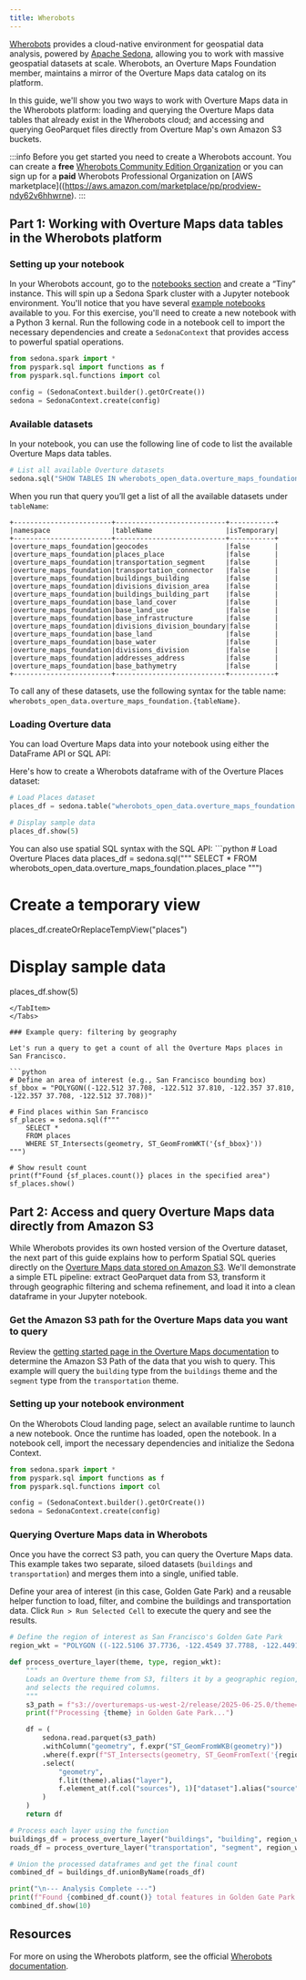 ```yaml
---
title: Wherobots
---
```



[Wherobots](https://wherobots.com/) provides a cloud-native environment for geospatial data analysis, powered by [Apache Sedona](https://sedona.apache.org/latest/), allowing you to work with massive geospatial datasets at scale. Wherobots, an Overture Maps Foundation member, maintains a mirror of the Overture Maps data catalog on its platform.

In this guide, we'll show you two ways to work with Overture Maps data in the Wherobots platform: loading and querying the Overture Maps data tables that already exist in the Wherobots cloud; and accessing and querying GeoParquet files directly from Overture Map's own Amazon S3 buckets. 

:::info
Before you get started you need to create a Wherobots account. You can create a **free** [Wherobots Community Edition Organization](https://cloud.wherobots.com/auth/register) or you can sign up for a **paid** Wherobots Professional Organization on [AWS marketplace]((https://aws.amazon.com/marketplace/pp/prodview-ndy62v6hhwrne).
:::

## Part 1: Working with Overture Maps data tables in the Wherobots platform

### Setting up your notebook 

In your Wherobots account, go to the [notebooks section](https://cloud.wherobots.com/notebooks) and create a “Tiny” instance. This will spin up a Sedona Spark cluster with a Jupyter notebook environment. You'll notice that you have several [example notebooks](https://docs.wherobots.com/latest/get-started/start-notebook/) available to you. For this exercise, you'll need to create a new notebook with a Python 3 kernal. Run the following code in a notebook cell to import the necessary dependencies and create a `SedonaContext` that provides access to powerful spatial operations.

```python
from sedona.spark import *
from pyspark.sql import functions as f
from pyspark.sql.functions import col

config = (SedonaContext.builder().getOrCreate())
sedona = SedonaContext.create(config)
```

### Available datasets

In your notebook, you can use the following line of code to list the available Overture Maps data tables. 

```python
# List all available Overture datasets
sedona.sql("SHOW TABLES IN wherobots_open_data.overture_maps_foundation").show(truncate=False)
```

When you run that query you’ll get a list of all the available datasets under `tableName`:

```
+------------------------+---------------------------+-----------+
|namespace               |tableName                  |isTemporary|
+------------------------+---------------------------+-----------+
|overture_maps_foundation|geocodes                   |false      |
|overture_maps_foundation|places_place               |false      |
|overture_maps_foundation|transportation_segment     |false      |
|overture_maps_foundation|transportation_connector   |false      |
|overture_maps_foundation|buildings_building         |false      |
|overture_maps_foundation|divisions_division_area    |false      |
|overture_maps_foundation|buildings_building_part    |false      |
|overture_maps_foundation|base_land_cover            |false      |
|overture_maps_foundation|base_land_use              |false      |
|overture_maps_foundation|base_infrastructure        |false      |
|overture_maps_foundation|divisions_division_boundary|false      |
|overture_maps_foundation|base_land                  |false      |
|overture_maps_foundation|base_water                 |false      |
|overture_maps_foundation|divisions_division         |false      |
|overture_maps_foundation|addresses_address          |false      |
|overture_maps_foundation|base_bathymetry            |false      |
+------------------------+---------------------------+-----------+
```

To call any of these datasets, use the following syntax for the table name: `wherobots_open_data.overture_maps_foundation.{tableName}`.


### Loading Overture data

You can load Overture Maps data into your notebook using either the DataFrame API or SQL API:

<Tabs>
<TabItem value="DataFrame API" label="DataFrame API" default>
Here's how to create a Wherobots dataframe with of the Overture Places dataset:

```python
# Load Places dataset
places_df = sedona.table("wherobots_open_data.overture_maps_foundation.places_place")

# Display sample data
places_df.show(5)
```
</TabItem>
<TabItem value="SQL API" label="SQL API" default>
You can also use spatial SQL syntax with the SQL API:
```python
# Load Overture Places data
places_df = sedona.sql("""
    SELECT * FROM wherobots_open_data.overture_maps_foundation.places_place
""")

# Create a temporary view
places_df.createOrReplaceTempView("places")

# Display sample data
places_df.show(5)
```
</TabItem>
</Tabs>

### Example query: filtering by geography

Let's run a query to get a count of all the Overture Maps places in San Francisco. 

```python
# Define an area of interest (e.g., San Francisco bounding box)
sf_bbox = "POLYGON((-122.512 37.708, -122.512 37.810, -122.357 37.810, -122.357 37.708, -122.512 37.708))"

# Find places within San Francisco
sf_places = sedona.sql(f"""
    SELECT *
    FROM places
    WHERE ST_Intersects(geometry, ST_GeomFromWKT('{sf_bbox}'))
""")

# Show result count
print(f"Found {sf_places.count()} places in the specified area")
sf_places.show()
```

## Part 2: Access and query Overture Maps data directly from Amazon S3 

While Wherobots provides its own hosted version of the Overture dataset, the next part of this guide explains how to perform Spatial SQL queries directly on the [Overture Maps data stored on Amazon S3](https://docs.overturemaps.org/getting-data/). We'll demonstrate a simple ETL pipeline: extract GeoParquet data from S3, transform it through geographic filtering and schema refinement, and load it into a clean dataframe in your Jupyter notebook.

### Get the Amazon S3 path for the Overture Maps data you want to query

Review the [getting started page in the Overture Maps documentation](https://docs.overturemaps.org/getting-data/) to determine the Amazon S3 Path of the data that you wish to query. This example will query the `building` type from the `buildings` theme and the `segment` type from the `transportation` theme.

### Setting up your notebook environment
On the Wherobots Cloud landing page, select an available runtime to launch a new notebook. Once the runtime has loaded, open the notebook. In a notebook cell, import the necessary dependencies and initialize the Sedona Context.

```python
from sedona.spark import *
from pyspark.sql import functions as f
from pyspark.sql.functions import col

config = (SedonaContext.builder().getOrCreate())
sedona = SedonaContext.create(config)
```

### Querying Overture Maps data in Wherobots
Once you have the correct S3 path, you can query the Overture Maps data. This example takes two separate, siloed datasets (`buildings` and `transportation`) and merges them into a single, unified table.

Define your area of interest (in this case, Golden Gate Park) and a reusable helper function to load, filter, and combine the buildings and transportation data. Click `Run > Run Selected Cell` to execute the query and see the results.

```python
# Define the region of interest as San Francisco's Golden Gate Park
region_wkt = "POLYGON ((-122.5106 37.7736, -122.4549 37.7788, -122.4491 37.7656, -122.5103 37.7606, -122.5106 37.7736))"

def process_overture_layer(theme, type, region_wkt):
    """
    Loads an Overture theme from S3, filters it by a geographic region,
    and selects the required columns.
    """
    s3_path = f"s3://overturemaps-us-west-2/release/2025-06-25.0/theme={theme}/type={type}"
    print(f"Processing {theme} in Golden Gate Park...")

    df = (
        sedona.read.parquet(s3_path)
        .withColumn("geometry", f.expr("ST_GeomFromWKB(geometry)"))
        .where(f.expr(f"ST_Intersects(geometry, ST_GeomFromText('{region_wkt}'))"))
        .select(
            "geometry",
            f.lit(theme).alias("layer"),
            f.element_at(f.col("sources"), 1)["dataset"].alias("source")
        )
    )
    return df

# Process each layer using the function
buildings_df = process_overture_layer("buildings", "building", region_wkt)
roads_df = process_overture_layer("transportation", "segment", region_wkt)

# Union the processed dataframes and get the final count
combined_df = buildings_df.unionByName(roads_df)

print("\n--- Analysis Complete ---")
print(f"Found {combined_df.count()} total features in Golden Gate Park.")
combined_df.show(10)
```

## Resources
For more on using the Wherobots platform, see the official [Wherobots documentation](https://docs.wherobots.com/).


